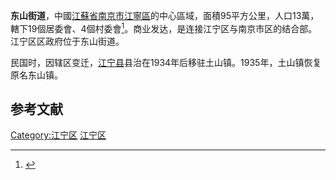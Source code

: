 {{中国乡级行政区
|景观照片文件名 = 
|景观照片描述 = 
|汉语拼音 = 
|其他语言 = 
|其他语言名称 = 
|旧称 = 
|地名出处 = 
|位置图文件名 = 
|位置图描述 = 
|自定义图片= 
|建置时间 = 
|政府驻地 = 
|毗邻 = 
|总面积 = 
|总人口 = 
|总人口年份 = 
|户籍人口 = 
|户籍人口年份 = 
|常住人口 = 
|常住人口年份 = 
|人口密度 = 
|GDP = 
|GDP年份 = 
|邮政编码 = 
|电话区号 = 25
|官方网站 = 
|网站名称 = 
|32/01/15/001/000}}
'''东山街道'''，中國[[江蘇省|江蘇省]][[南京市|南京市]][[江宁区_(南京市)|江寧區]]的中心區域，面積95平方公里，人口13萬，轄下19個居委會、4個村委會<ref>{{Cite web |url=http://unn.people.com.cn/BIG5/14748/4159164.html |title=人民網 江蘇：南京市江寧區行政區劃將作重大調整  |accessdate=2007-03-27 |archive-date=2012-09-04 |archive-url=https://archive.is/20120904230019/http://unn.people.com.cn/BIG5/14748/4159164.html |dead-url=no }}</ref>。商业发达，是连接江宁区与南京市区的结合部。江宁区区政府位于东山街道。

民国时，因辖区变迁，[[江宁县|江宁县]]县治在1934年后移驻土山镇。1935年，土山镇恢复原名东山镇。

==参考文献==
{{Reflist}}

{{Nanjing stub}}
{{南京市江宁区行政区划}}

[[Category:江宁区|Category:江宁区]]
[[Category:南京市街道|江宁区]]